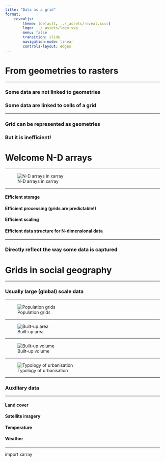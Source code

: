 ```yaml
---
title: "Data as a grid"
format:
    revealjs:
        theme: [default, ../_assets/reveal.scss]
        logo: ../_assets/logo.svg
        menu: false
        transition: slide
        navigation-mode: linear
        controls-layout: edges
---
```


# From geometries to rasters

---

### Some data are not linked to geometries
### Some data are linked to cells of a grid {.fragment .fade-in}

---

### Grid can be represented as geometries
### But it is inefficient! {.fragment .fade-in}

# Welcome N-D arrays

---

![N-D arrays in xarray](https://docs.xarray.dev/en/stable/_images/dataset-diagram.png)

---

#### Efficient storage
#### Efficient processing (grids are predictable!) {.fragment .fade-in}
#### Efficient scaling {.fragment .fade-in}
#### Efficient data structure for N-dimensional data {.fragment .fade-in}

---

### Directly reflect the way some data is captured

# Grids in social geography

---

### Usually large (global) scale data

---

![Population grids](figs/population.png)

---

![Built-up area](figs/surface.png)

---

![Built-up volume](figs/volume.png)

---

![Typology of urbanisation](figs/degree.png)

---

### Auxiliary data

---

#### Land cover
#### Satellite imagery {.fragment .fade-in}
#### Temperature {.fragment .fade-in}
#### Weather {.fragment .fade-in}

---

::: {.r-fit-text .absolute top=25%}
import xarray
:::
